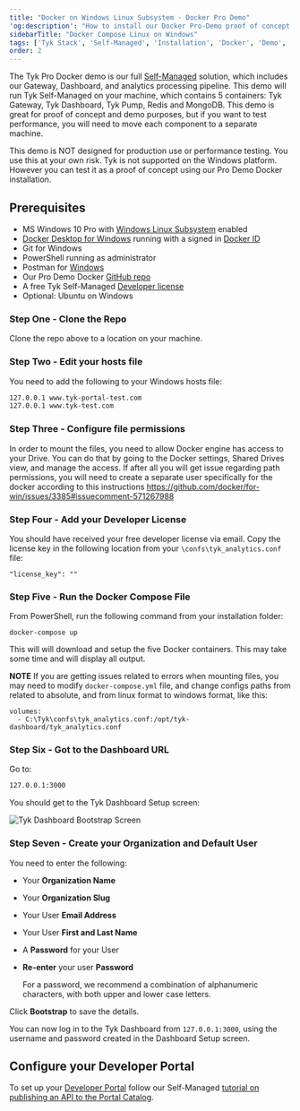 ```yaml
---
title: "Docker on Windows Linux Subsystem - Docker Pro Demo"
'og:description': "How to install our Docker Pro-Demo proof of concept using Docker on Windows with the Linux Subsystem installed"
sidebarTitle: "Docker Compose Linux on Windows"
tags: ['Tyk Stack', 'Self-Managed', 'Installation', 'Docker', 'Demo', 'Windows', 'Linux Subsystem']
order: 2
---
```


The Tyk Pro Docker demo is our full [Self-Managed](/5.6/content/tyk-on-premises.md) solution, which includes our Gateway, Dashboard, and analytics processing pipeline. This demo will run Tyk Self-Managed on your machine, which contains 5 containers: Tyk Gateway, Tyk Dashboard, Tyk Pump, Redis and MongoDB. This demo is great for proof of concept and demo purposes, but if you want to test performance, you will need to move each component to a separate machine.


<Warning>
This demo is NOT designed for production use or performance testing.
</Warning>



<Note>
You use this at your own risk. Tyk is not supported on the Windows platform. However you can test it as a proof of concept using our Pro Demo Docker installation.
</Note>



## Prerequisites

- MS Windows 10 Pro with [Windows Linux Subsystem](https://docs.microsoft.com/en-us/windows/wsl/install-win10) enabled
- [Docker Desktop for Windows](https://docs.docker.com/docker-for-windows/install/) running with a signed in [Docker ID](https://docs.docker.com/docker-id/)
- Git for Windows
- PowerShell running as administrator
- Postman for [Windows](https://www.getpostman.com/downloads/)
- Our Pro Demo Docker [GitHub repo](https://github.com/TykTechnologies/tyk-pro-docker-demo)
- A free Tyk Self-Managed [Developer license](https://tyk.io/product/tyk-on-premises-free-edition/)
- Optional: Ubuntu on Windows

### Step One - Clone the Repo

Clone the repo above to a location on your machine.

### Step Two - Edit your hosts file

You need to add the following to your Windows hosts file:

```bash
127.0.0.1 www.tyk-portal-test.com
127.0.0.1 www.tyk-test.com
```

### Step Three - Configure file permissions
In order to mount the files, you need to allow Docker engine has access to your Drive. 
You can do that by going to the Docker settings, Shared Drives view, and manage the access. 
If after all you will get issue regarding path permissions, you will need to create a separate user specifically for the docker according to this instructions https://github.com/docker/for-win/issues/3385#issuecomment-571267988


### Step Four - Add your Developer License

You should have received your free developer license via email. Copy the license key in the following location from your `\confs\tyk_analytics.conf` file:

```
"license_key": ""
```

### Step Five - Run the Docker Compose File

From PowerShell, run the following command from your installation folder:

```console
docker-compose up
```

This will will download and setup the five Docker containers. This may take some time and will display all output.

**NOTE**
If you are getting issues related to errors when mounting files, you may need to modify 
`docker-compose.yml` file, and change configs paths from related to absolute, and from linux format to windows format, like this:
```
volumes:
  - C:\Tyk\confs\tyk_analytics.conf:/opt/tyk-dashboard/tyk_analytics.conf
```

### Step Six - Got to the Dashboard URL

Go to:

```bash
127.0.0.1:3000
```

You should get to the Tyk Dashboard Setup screen:

<img src="/img/dashboard/system-management/bootstrap_screen.png" alt="Tyk Dashboard Bootstrap Screen" />

### Step Seven - Create your Organization and Default User

You need to enter the following:

- Your **Organization Name**
- Your **Organization Slug**
- Your User **Email Address**
- Your User **First and Last Name**
- A **Password** for your User
- **Re-enter** your user **Password**



    <Note>
    For a password, we recommend a combination of alphanumeric characters, with both upper and lower case
    letters.
    </Note>


Click **Bootstrap** to save the details.

You can now log in to the Tyk Dashboard from `127.0.0.1:3000`, using the username and password created in the Dashboard Setup screen.

## Configure your Developer Portal

To set up your [Developer Portal](/5.6/content/tyk-developer-portal.md) follow our Self-Managed [tutorial on publishing an API to the Portal Catalog](/5.6/content/getting-started/tutorials/publish-api.md).
